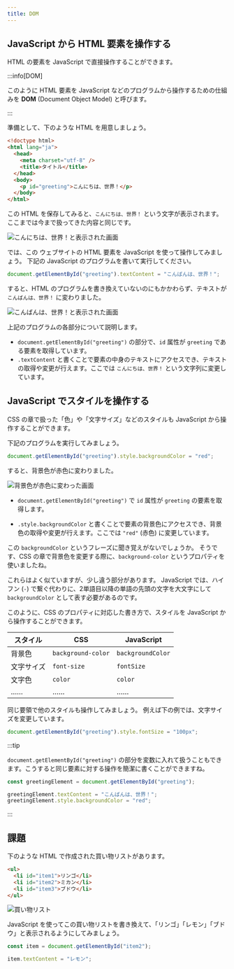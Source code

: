 ```yaml
---
title: DOM
---
```


## JavaScript から HTML 要素を操作する

HTML の要素を JavaScript で直接操作することができます。

:::info[DOM]

このように HTML 要素を JavaScript などのプログラムから操作するための仕組みを **<Term>DOM</Term>** (Document Object Model) と呼びます。

:::

準備として、下のような HTML を用意しましょう。

```html title="HTML のプログラム"
<!doctype html>
<html lang="ja">
  <head>
    <meta charset="utf-8" />
    <title>タイトル</title>
  </head>
  <body>
    <p id="greeting">こんにちは、世界！</p>
  </body>
</html>
```

この HTML を保存してみると、`こんにちは、世界！` という文字が表示されます。
ここまでは今まで扱ってきた内容と同じです。

![こんにちは、世界！と表示された画面](./before-change.jpg)

では、この ウェブサイトの HTML 要素を JavaScript を使って操作してみましょう。
下記の JavaScript のプログラムを書いて実行してください。

```js
document.getElementById("greeting").textContent = "こんばんは、世界！";
```

<ViewSource url={import.meta.url} path="_samples/get-element-by-id" />

すると、HTML のプログラムを書き換えていないのにもかかわらず、テキストが `こんばんは、世界！` に変わりました。

![こんばんは、世界！と表示された画面](./changed-by-dom.jpg)

上記のプログラムの各部分について説明します。

- `document.getElementById("greeting")` の部分で、`id` 属性が `greeting` である要素を取得しています。
- `.textContent` と書くことで要素の中身のテキストにアクセスでき、テキストの取得や変更が行えます。ここでは `こんにちは、世界！` という文字列に変更しています。

## JavaScript でスタイルを操作する

CSS の章で扱った「色」や「文字サイズ」などのスタイルも JavaScript から操作することができます。

下記のプログラムを実行してみましょう。

```js
document.getElementById("greeting").style.backgroundColor = "red";
```

<ViewSource url={import.meta.url} path="_samples/css" />

すると、背景色が赤色に変わりました。

![背景色が赤色に変わった画面](./change-style.jpg)

- `document.getElementById("greeting")` で `id` 属性が `greeting` の要素を取得します。

- `.style.backgroundColor` と書くことで要素の背景色にアクセスでき、背景色の取得や変更が行えます。ここでは `"red"` (赤色) に変更しています。

この `backgroundColor` というフレーズに聞き覚えがないでしょうか。
そうです、CSS の章で背景色を変更する際に、`background-color` という<Term type="cssProperty">プロパティ</Term>を使いましたね。

これらはよく似ていますが、少し違う部分があります。
JavaScript では、ハイフン (`-`) で繋ぐ代わりに、2単語目以降の単語の先頭の文字を大文字にして `backgroundColor` として表す必要があるのです。

このように、CSS の<Term type="cssProperty">プロパティ</Term>に対応した書き方で、スタイルを JavaScript から操作することができます。

| スタイル   | CSS                | JavaScript        |
| ---------- | ------------------ | ----------------- |
| 背景色     | `background-color` | `backgroundColor` |
| 文字サイズ | `font-size`        | `fontSize`        |
| 文字色     | `color`            | `color`           |
| ……         | ……                 | ……                |

同じ要領で他のスタイルも操作してみましょう。
例えば下の例では、文字サイズを変更しています。

```js
document.getElementById("greeting").style.fontSize = "100px";
```

:::tip

`document.getElementById("greeting")` の部分を変数に入れて扱うこともできます。こうすると同じ要素に対する操作を簡潔に書くことができますね。

```js
const greetingElement = document.getElementById("greeting");

greetingElement.textContent = "こんばんは、世界！";
greetingElement.style.backgroundColor = "red";
```

:::

## 課題

下のような HTML で作成された買い物リストがあります。

```html
<ul>
  <li id="item1">リンゴ</li>
  <li id="item2">ミカン</li>
  <li id="item3">ブドウ</li>
</ul>
```

![買い物リスト](./shopping-list.jpg)

JavaScript を使ってこの買い物リストを書き換えて、「リンゴ」「レモン」「ブドウ」と表示されるようにしてみましょう。

<Answer title="買い物リストの書き換え">

```js
const item = document.getElementById("item2");

item.textContent = "レモン";
```

<ViewSource url={import.meta.url} path="_samples/change-shopping-memo" />

</Answer>
